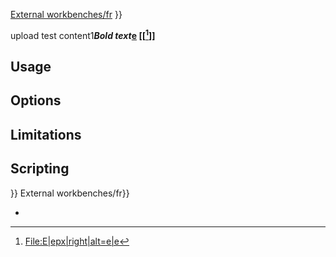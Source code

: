 [[External workbenches/fr]]<languages/>
{{UnfinishedDocu{{#translation:}}}}
<translate>

<!--T:9-->
{{Docnav
|[[CAM_DressupDragKnife|DressupDragKnife]]
|[[CAM_DressupRampEntry|DressupRampEntry]]
|[[CAM_Workbench|CAM]]
|IconL=CAM_DressupDragKnife.svg
|IconR=CAM_DressupRampEntry.svg
|IconC=Workbench_CAM.svg
}}

<!--T:1-->
{{GuiCommand
|Name=CAM DressupLeadInOut
|MenuLocation=CAM → Path Dressup → LeadInOut
|Workbenches=[[CAM_Workbench|CAM]]
|SeeAlso=[[CAM_DressupDogbone|CAM DressupDogbone]], [[CAM_DressupTag|CAM DressupTag]], [[CAM_DressupRampEntry|CAM DressupRampEntry]], [[CAM_DressupDragKnife|CAM DressupDragKnife]]
}}

upload test content1'''''Bold text''[[e]]
[[<ref>File:E|epx|right|alt=e|e</ref>]]
'''

==Usage== <!--T:4-->

==Options== <!--T:6-->

==Limitations== <!--T:8-->

==Scripting== <!--T:13-->

</translate>
{{Code|code=
Add python code here
}}
<translate>


<!--T:10-->
{{Docnav
|[[CAM_DressupDragKnife|DressupDragKnife]]
|[[CAM_DressupRampEntry|DressupRampEntry]]
|[[CAM_Workbench|CAM]]
|IconL=CAM_DressupDragKnife.svg
|IconR=CAM_DressupRampEntry.svg
|IconC=Workbench_CAM.svg
}}

</translate>
{{CAM_Tools_navi{{#translation:}}}}
External workbenches/fr{{Userdocnavi{{#translation:}}}}

*